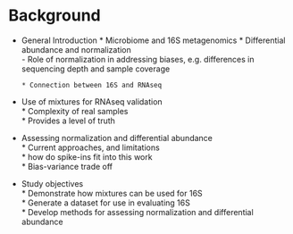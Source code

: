# Background
* General Introduction
      * Microbiome and 16S metagenomics
      * Differential abundance and normalization  
           - Role of normalization in addressing biases, e.g. differences in sequencing depth and sample coverage  

      * Connection between 16S and RNAseq  

* Use of mixtures for RNAseq validation   
      * Complexity of real samples  
      * Provides a level of truth  

* Assessing normalization and differential abundance  
      * Current approaches, and limitations  
            * how do spike-ins fit into this work  
      * Bias-variance trade off  

* Study objectives  
      * Demonstrate how mixtures can be used for 16S  
      * Generate a dataset for use in evaluating 16S  
      * Develop methods for assessing normalization and differential abundance  
